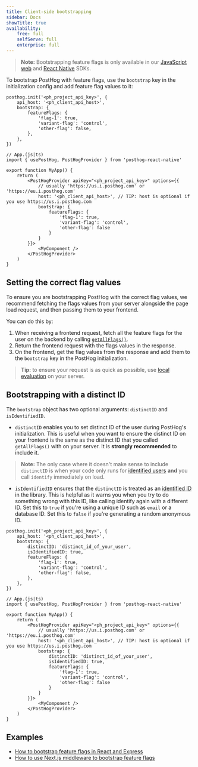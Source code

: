 ```yaml
---
title: Client-side bootstrapping
sidebar: Docs
showTitle: true
availability:
    free: full
    selfServe: full
    enterprise: full
---
```


> **Note:** Bootstrapping feature flags is only available in our [JavaScript web](/docs/libraries/js) and [React Native](/docs/libraries/react-native) SDKs.


<BootstrappingIntro />

To bootstrap PostHog with feature flags, use the `bootstrap` key in the initialization config and add feature flag values to it:

<MultiLanguage>

```js-web
posthog.init('<ph_project_api_key>', {
    api_host: '<ph_client_api_host>',
    bootstrap: {
        featureFlags: {
            'flag-1': true,
            'variant-flag': 'control',
            'other-flag': false,
        },
    },
})
```

```react-native
// App.(js|ts)
import { usePostHog, PostHogProvider } from 'posthog-react-native'

export function MyApp() {
    return (
        <PostHogProvider apiKey="<ph_project_api_key>" options={{
            // usually 'https://us.i.posthog.com' or 'https://eu.i.posthog.com'
            host: '<ph_client_api_host>', // TIP: host is optional if you use https://us.i.posthog.com
            bootstrap: {
                featureFlags: {
                    'flag-1': true,
                    'variant-flag': 'control',
                    'other-flag': false
                }
            }
        }}>
            <MyComponent />
        </PostHogProvider>
    )
}
```

</MultiLanguage>

## Setting the correct flag values

To ensure you are bootstrapping PostHog with the correct flag values, we recommend fetching the flags values from your server alongside the page load request, and then passing them to your frontend.

You can do this by:

1. When receiving a frontend request, fetch all the feature flags for the user on the backend by calling [`getAllFlags()`](/docs/feature-flags/adding-feature-flag-code#fetching-all-flags-for-a-user).
2. Return the frontend request with the flags values in the response.
3. On the frontend, get the flag values from the response and add them to the `bootstrap` key in the PostHog initialization.

> **Tip:** to ensure your request is as quick as possible, use [local evaluation](/docs/feature-flags/local-evaluation) on your server.

## Bootstrapping with a distinct ID

The `bootstrap` object has two optional arguments: `distinctID` and `isIdentifiedID`.

- `distinctID` enables you to set distinct ID of the user during PostHog's initialization. This is useful when you want to ensure the distinct ID on your frontend is the same as the distinct ID that you called `getAllFlags()` with on your server. It is **strongly recommended** to include it.

> **Note:** The only case where it doesn't make sense to include `distinctID` is when your code only runs for [identified users](/docs/product-analytics/identify) **and** you call `identify` immediately on load. 

- `isIdentifiedID` ensures that the `distinctID` is treated as an [identified ID](/docs/product-analytics/identify) in the library. This is helpful as it warns you when you try to do something wrong with this ID, like calling identify again with a different ID. Set this to `true` if you're using a unique ID such as `email` or a database ID. Set this to `false` if you're generating a random anonymous ID.

<MultiLanguage>

```js-web
posthog.init('<ph_project_api_key>', {
    api_host: '<ph_client_api_host>',
    bootstrap: {
        distinctID: 'distinct_id_of_your_user',
        isIdentifiedID: true,
        featureFlags: {
            'flag-1': true,
            'variant-flag': 'control',
            'other-flag': false,
        },
    },
})
```

```react-native
// App.(js|ts)
import { usePostHog, PostHogProvider } from 'posthog-react-native'

export function MyApp() {
    return (
        <PostHogProvider apiKey="<ph_project_api_key>" options={{
            // usually 'https://us.i.posthog.com' or 'https://eu.i.posthog.com'
            host: '<ph_client_api_host>', // TIP: host is optional if you use https://us.i.posthog.com
            bootstrap: {
                distinctID: 'distinct_id_of_your_user',
                isIdentifiedID: true,
                featureFlags: {
                    'flag-1': true,
                    'variant-flag': 'control',
                    'other-flag': false
                }
            }
        }}>
            <MyComponent />
        </PostHogProvider>
    )
}
```

</MultiLanguage>

## Examples

- [How to bootstrap feature flags in React and Express](/tutorials/bootstrap-feature-flags-react)
- [How to use Next.js middleware to bootstrap feature flags](/tutorials/nextjs-bootstrap-flags)
